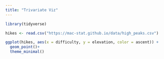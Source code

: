 ```yaml
---
title: "Trivariate Viz"
---
```

```r
library(tidyverse)
```
```r
hikes <- read.csv("https://mac-stat.github.io/data/high_peaks.csv")
```
```r
ggplot(hikes, aes(x = difficulty, y = elevation, color = ascent)) +
  geom_point()+
  theme_minimal()
```

